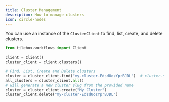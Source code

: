 ```yaml
---
title: Cluster Management
description: How to manage clusters
icon: circle-nodes
---
```


You can use an instance of the `ClusterClient` to find, list, create, and delete clusters.

<RequestExample>

```python Python
from tilebox.workflows import Client

client = Client()
cluster_client = client.clusters()  

# Find, List, Create and Delete clusters
cluster = cluster_client.find("my-cluster-EdsdUozYprBJDL")  # cluster-slug
all_clusters = cluster_client.all()
# will generate a new cluster slug from the provided name
cluster = cluster_client.create("My Cluster")
cluster_client.delete("my-cluster-EdsdUozYprBJDL")
```

</RequestExample>
